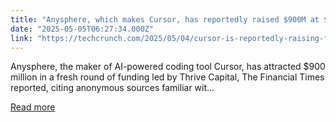 ```yaml
---
title: "Anysphere, which makes Cursor, has reportedly raised $900M at $9B valuation"
date: "2025-05-05T06:27:34.000Z"
link: "https://techcrunch.com/2025/05/04/cursor-is-reportedly-raising-funds-at-9-billion-valuation-from-thrive-a16z-and-accel/"
---
```


Anysphere, the maker of AI-powered coding tool Cursor, has attracted $900 million in a fresh round of funding led by Thrive Capital, The Financial Times reported, citing anonymous sources familiar wit...

[Read more](https://techcrunch.com/2025/05/04/cursor-is-reportedly-raising-funds-at-9-billion-valuation-from-thrive-a16z-and-accel/)
